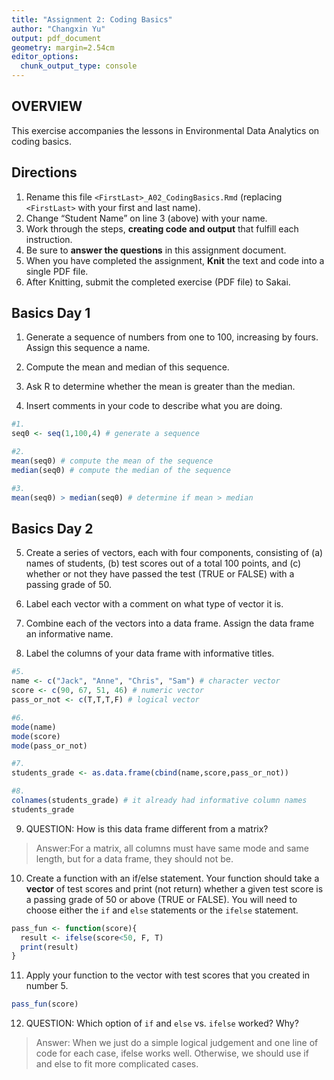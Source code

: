 ```yaml
---
title: "Assignment 2: Coding Basics"
author: "Changxin Yu"
output: pdf_document
geometry: margin=2.54cm
editor_options: 
  chunk_output_type: console
---
```


## OVERVIEW

This exercise accompanies the lessons in Environmental Data Analytics on coding basics.

## Directions

1.  Rename this file `<FirstLast>_A02_CodingBasics.Rmd` (replacing `<FirstLast>` with your first and last name).
2.  Change "Student Name" on line 3 (above) with your name.
3.  Work through the steps, **creating code and output** that fulfill each instruction.
4.  Be sure to **answer the questions** in this assignment document.
5.  When you have completed the assignment, **Knit** the text and code into a single PDF file.
6.  After Knitting, submit the completed exercise (PDF file) to Sakai.

## Basics Day 1

1.  Generate a sequence of numbers from one to 100, increasing by fours. Assign this sequence a name.

2.  Compute the mean and median of this sequence.

3.  Ask R to determine whether the mean is greater than the median.

4.  Insert comments in your code to describe what you are doing.

```r
#1. 
seq0 <- seq(1,100,4) # generate a sequence

#2. 
mean(seq0) # compute the mean of the sequence
median(seq0) # compute the median of the sequence

#3. 
mean(seq0) > median(seq0) # determine if mean > median
```

## Basics Day 2

5.  Create a series of vectors, each with four components, consisting of (a) names of students, (b) test scores out of a total 100 points, and (c) whether or not they have passed the test (TRUE or FALSE) with a passing grade of 50.

6.  Label each vector with a comment on what type of vector it is.

7.  Combine each of the vectors into a data frame. Assign the data frame an informative name.

8.  Label the columns of your data frame with informative titles.

```r
#5.
name <- c("Jack", "Anne", "Chris", "Sam") # character vector
score <- c(90, 67, 51, 46) # numeric vector
pass_or_not <- c(T,T,T,F) # logical vector

#6.
mode(name)
mode(score)
mode(pass_or_not)

#7.
students_grade <- as.data.frame(cbind(name,score,pass_or_not))

#8.
colnames(students_grade) # it already had informative column names
students_grade
```

9.  QUESTION: How is this data frame different from a matrix?

> Answer:For a matrix, all columns must have same mode and same length, but for a data frame, they should not be.

10. Create a function with an if/else statement. Your function should take a **vector** of test scores and print (not return) whether a given test score is a passing grade of 50 or above (TRUE or FALSE). You will need to choose either the `if` and `else` statements or the `ifelse` statement.

```r
pass_fun <- function(score){
  result <- ifelse(score<50, F, T)
  print(result)
}
```


11. Apply your function to the vector with test scores that you created in number 5.

```r
pass_fun(score)
```

12. QUESTION: Which option of `if` and `else` vs. `ifelse` worked? Why?

> Answer: When we just do a simple logical judgement and one line of code for each case, ifelse works well. Otherwise, we should use if and else to fit more complicated cases.
